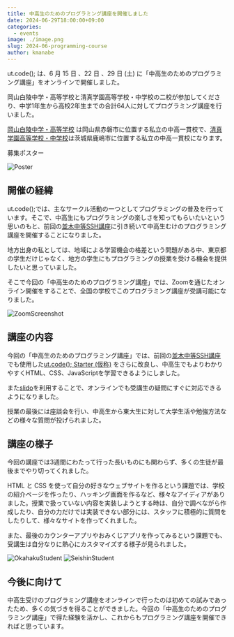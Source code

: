 ```yaml
---
title: 中高生のためのプログラミング講座を開催しました
date: 2024-06-29T18:00:00+09:00
categories:
  - events
image: ./image.png
slug: 2024-06-programming-course
author: kmanabe
---
```


ut.code(); は、6 月 15 日 、22 日 、29 日 (土) に「中高生のためのプログラミング講座」をオンラインで開催しました。

岡山白陵中学・高等学校と清真学園高等学校・中学校の二校が参加してくださり、中学1年生から高校2年生までの合計64人に対してプログラミング講座を行いました。

[岡山白陵中学・高等学校](https://www.okahaku.ed.jp/) は岡山県赤磐市に位置する私立の中高一貫校で、[清真学園高等学校・中学校](https://www.seishin-web.jp/)は茨城県鹿嶋市に位置する私立の中高一貫校になります。

募集ポスター

![Poster](./poster.png)

## 開催の経緯

ut.code();では、主なサークル活動の一つとしてプログラミングの普及を行っています。そこで、中高生にもプログラミングの楽しさを知ってもらいたいという思いのもと、前回の[並木中等SSH講座](https://utcode.net/articles/2024-namiki-secondary-school-ssh-seminar/)に引き続いて中高生むけのプログラミング講座を開催することになりました。

地方出身の私としては、地域による学習機会の格差という問題がある中、東京都の学生だけじゃなく、地方の学生にもプログラミングの授業を受ける機会を提供したいと思っていました。

そこで今回の「中高生のためのプログラミング講座」では、Zoomを通じたオンライン開催をすることで、全国の学校でこのプログラミング講座が受講可能になりました。

![ZoomScreenshot](./zoom-screenshot.png)

## 講座の内容

今回の「中高生のためのプログラミング講座」では、前回の[並木中等SSH講座](https://utcode.net/articles/2024-namiki-secondary-school-ssh-seminar/)でも使用した[ut.code(); Starter (仮称)](https://starter.utcode.net/) をさらに改良し、中高生でもよりわかりやすくHTML、CSS、JavaScriptを学習できるようにしました。

また[slido](https://www.slido.com/jp)を利用することで、オンラインでも受講生の疑問にすぐに対応できるようになりました。

授業の最後には座談会を行い、中高生から東大生に対して大学生活や勉強方法などの様々な質問が投げられました。

## 講座の様子

今回の講座では3週間にわたって行った長いものにも関わらず、多くの生徒が最後までやり切ってくれました。

HTML と CSS を使って自分の好きなウェブサイトを作るという課題では、学校の紹介ページを作ったり、ハッキング画面を作るなど、様々なアイディアがありました。授業で扱っていない内容を実装しようとする時は、自分で調べながら作成したり、自分の力だけでは実装できない部分には、スタッフに積極的に質問をしたりして、様々なサイトを作ってくれました。

また、最後のカウンターアプリやおみくじアプリを作ってみるという課題でも、受講生は自分なりに熱心にカスタマイズする様子が見られました。

![OkahakuStudent](./okahaku-student.jpg)
![SeishinStudent](./seishin-student.jpg)


## 今後に向けて

中高生受けのプログラミング講座をオンラインで行ったのは初めての試みであったため、多くの気づきを得ることができました。今回の「中高生のためのプログラミング講座」で得た経験を活かし、これからもプログラミング講座を開催できればと思っています。